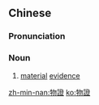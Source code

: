 {{also|物証|物证}}
==Chinese==
{{zh-forms|s=物证}}

===Pronunciation===
{{zh-pron
|m=wùzhèng
|c=mat6 zing3
|h=pfs=vu̍t-chṳn
|mn=bu̍t-chèng
|cat=n
}}

===Noun===
{{zh-noun}}

# {{lb|zh|legal}} [[material]] [[evidence]]

[[zh-min-nan:物證]]
[[ko:物證]]